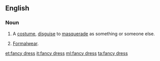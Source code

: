 ==English==

===Noun===
{{en-noun|head=[[fancy]] [[dress]]|-|es}}

# {{lb|en|UK}} A [[costume]], [[disguise]] to [[masquerade]] as something or someone else.
# {{lb|en|uncountable}} [[formalwear|Formalwear]].

[[et:fancy dress]]
[[it:fancy dress]]
[[ml:fancy dress]]
[[ta:fancy dress]]